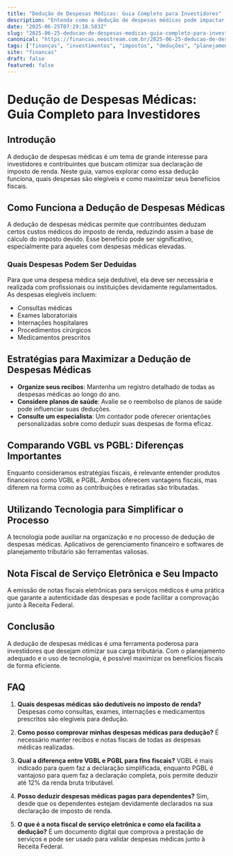 ```yaml
---
title: "Dedução de Despesas Médicas: Guia Completo para Investidores"
description: "Entenda como a dedução de despesas médicas pode impactar sua declaração de imposto de renda e como maximizar seus benefícios fiscais."
date: "2025-06-25T07:29:18.583Z"
slug: "2025-06-25-deducao-de-despesas-medicas-guia-completo-para-investidores"
canonical: "https://financas.neostream.com.br/2025-06-25-deducao-de-despesas-medicas-guia-completo-para-investidores"
tags: ["finanças", "investimentos", "impostos", "deduções", "planejamento financeiro"]
site: "financas"
draft: false
featured: false
---
```


# Dedução de Despesas Médicas: Guia Completo para Investidores

## Introdução
A dedução de despesas médicas é um tema de grande interesse para investidores e contribuintes que buscam otimizar sua declaração de imposto de renda. Neste guia, vamos explorar como essa dedução funciona, quais despesas são elegíveis e como maximizar seus benefícios fiscais.

## Como Funciona a Dedução de Despesas Médicas
A dedução de despesas médicas permite que contribuintes deduzam certos custos médicos do imposto de renda, reduzindo assim a base de cálculo do imposto devido. Esse benefício pode ser significativo, especialmente para aqueles com despesas médicas elevadas.

### Quais Despesas Podem Ser Deduídas
Para que uma despesa médica seja dedutível, ela deve ser necessária e realizada com profissionais ou instituições devidamente regulamentados. As despesas elegíveis incluem:
- Consultas médicas
- Exames laboratoriais
- Internações hospitalares
- Procedimentos cirúrgicos
- Medicamentos prescritos

## Estratégias para Maximizar a Dedução de Despesas Médicas
- **Organize seus recibos**: Mantenha um registro detalhado de todas as despesas médicas ao longo do ano.
- **Considere planos de saúde**: Avalie se o reembolso de planos de saúde pode influenciar suas deduções.
- **Consulte um especialista**: Um contador pode oferecer orientações personalizadas sobre como deduzir suas despesas de forma eficaz.

## Comparando VGBL vs PGBL: Diferenças Importantes
Enquanto consideramos estratégias fiscais, é relevante entender produtos financeiros como VGBL e PGBL. Ambos oferecem vantagens fiscais, mas diferem na forma como as contribuições e retiradas são tributadas.

## Utilizando Tecnologia para Simplificar o Processo
A tecnologia pode auxiliar na organização e no processo de dedução de despesas médicas. Aplicativos de gerenciamento financeiro e softwares de planejamento tributário são ferramentas valiosas.

## Nota Fiscal de Serviço Eletrônica e Seu Impacto
A emissão de notas fiscais eletrônicas para serviços médicos é uma prática que garante a autenticidade das despesas e pode facilitar a comprovação junto à Receita Federal.

## Conclusão
A dedução de despesas médicas é uma ferramenta poderosa para investidores que desejam otimizar sua carga tributária. Com o planejamento adequado e o uso de tecnologia, é possível maximizar os benefícios fiscais de forma eficiente.

## FAQ

1. **Quais despesas médicas são dedutíveis no imposto de renda?**
   Despesas como consultas, exames, internações e medicamentos prescritos são elegíveis para dedução.

2. **Como posso comprovar minhas despesas médicas para dedução?**
   É necessário manter recibos e notas fiscais de todas as despesas médicas realizadas.

3. **Qual a diferença entre VGBL e PGBL para fins fiscais?**
   VGBL é mais indicado para quem faz a declaração simplificada, enquanto PGBL é vantajoso para quem faz a declaração completa, pois permite deduzir até 12% da renda bruta tributável.

4. **Posso deduzir despesas médicas pagas para dependentes?**
   Sim, desde que os dependentes estejam devidamente declarados na sua declaração de imposto de renda.

5. **O que é a nota fiscal de serviço eletrônica e como ela facilita a dedução?**
   É um documento digital que comprova a prestação de serviços e pode ser usado para validar despesas médicas junto à Receita Federal.